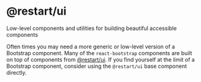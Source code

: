 # @restart/ui

<p className="lead">
  Low-level components and utilities for building beautiful accessible
  components
</p>

Often times you may need a more generic or low-level version of a
Bootstrap component. Many of the `react-bootstrap` components
are built on top of components from [@restart/ui](https://github.com/react-restart/ui). 
If you find yourself at the limit of a Bootstrap component, consider using
the `@restart/ui` base component directly.
